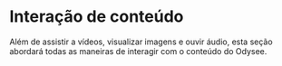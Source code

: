 # Interação de conteúdo

Além de assistir a vídeos, visualizar imagens e ouvir áudio, esta seção abordará todas as maneiras de interagir com o conteúdo do Odysee.

<CategoryCards/>
